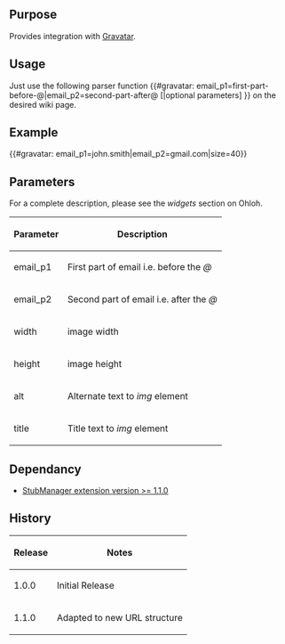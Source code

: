 {{Extension
|name        = Gravatar
|status      = beta
|author      = [[user:jldupont|Jean-Lou Dupont]]
|image       =
|version     = 1.1.0
|update      =
|mediawiki   = 1.11 (should work on other versions)
|download    = [http://mediawiki.googlecode.com/svn/trunk/extensions/Gravatar/ SVN]
|readme      =
|changelog   = See SVN ($Id: Gravatar.doc.wikitext 965 2008-04-03 21:19:14Z jeanlou.dupont $)
|description = 
|parameters  =
|rights      =
|example     =
}}
== Purpose ==
Provides integration with [http://site.gravatar.com/ Gravatar].

== Usage ==
Just use the following parser function <nowiki>{{#gravatar: email_p1=first-part-before-@|email_p2=second-part-after@ [|optional parameters] }}</nowiki> on the desired wiki page.

== Example ==
<nowiki>{{#gravatar: email_p1=john.smith|email_p2=gmail.com|size=40}}</nowiki>

== Parameters ==
For a complete description, please see the ''widgets'' section on Ohloh.
{|border=1 class='sortable'
! Parameter !! Description
|-
| email_p1  || First part of email i.e. before the ''@''
|-
| email_p2  || Second part of email i.e. after the ''@''
|-
| width     || image width
|-
| height    || image height
|-
| alt		|| Alternate text to ''img'' element
|-
| title		|| Title text to ''img'' element
|}

<!--{{
== Example ==
[[{{FULLPAGENAMEE}}/Tests]]
}}-->

== Dependancy ==
* [[Extension:StubManager|StubManager extension version >= 1.1.0 ]]
{{Pear|Gravatar}}

== History ==
{|border=1
! Release !! Notes
|-
| 1.0.0 || Initial Release
|-
| 1.1.0 || Adapted to new URL structure
|}
